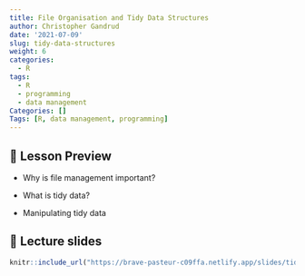 ```yaml
---
title: File Organisation and Tidy Data Structures
author: Christopher Gandrud
date: '2021-07-09'
slug: tidy-data-structures
weight: 6
categories:
  - R
tags:
  - R
  - programming
  - data management
Categories: []
Tags: [R, data management, programming]
---
```


## 📝 Lesson Preview

- Why is file management important?

- What is tidy data?

- Manipulating tidy data

## 📣 Lecture slides

```r
knitr::include_url("https://brave-pasteur-c09ffa.netlify.app/slides/tidy-data-structures")
```
